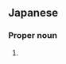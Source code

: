 ==Japanese==
{{ja-kanjitab|うめ|つ|k2=づ|yomi=k|r=y}}

===Proper noun===
{{ja-pos|うめづ|proper}}

# {{surname|lang=ja|sort=うめづ}}